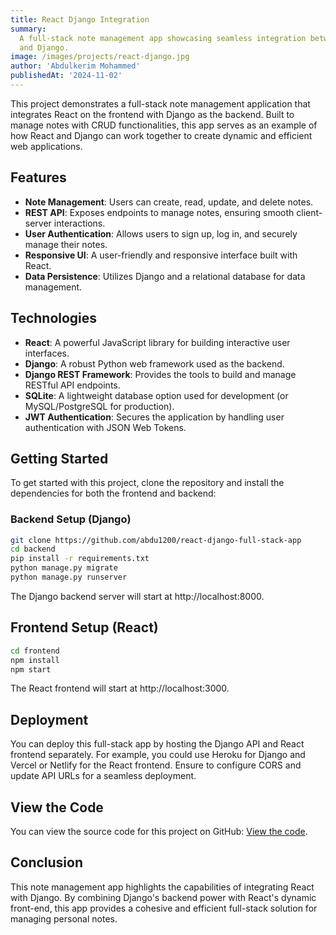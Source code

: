 ---
title: React Django Integration
summary:
  A full-stack note management app showcasing seamless integration between React
  and Django.
image: /images/projects/react-django.jpg
author: 'Abdulkerim Mohammed'
publishedAt: '2024-11-02'
---

This project demonstrates a full-stack note management application that
integrates React on the frontend with Django as the backend. Built to manage
notes with CRUD functionalities, this app serves as an example of how React and
Django can work together to create dynamic and efficient web applications.

## Features

- **Note Management**: Users can create, read, update, and delete notes.
- **REST API**: Exposes endpoints to manage notes, ensuring smooth client-server
  interactions.
- **User Authentication**: Allows users to sign up, log in, and securely manage
  their notes.
- **Responsive UI**: A user-friendly and responsive interface built with React.
- **Data Persistence**: Utilizes Django and a relational database for data
  management.

## Technologies

- **React**: A powerful JavaScript library for building interactive user
  interfaces.
- **Django**: A robust Python web framework used as the backend.
- **Django REST Framework**: Provides the tools to build and manage RESTful API
  endpoints.
- **SQLite**: A lightweight database option used for development (or
  MySQL/PostgreSQL for production).
- **JWT Authentication**: Secures the application by handling user
  authentication with JSON Web Tokens.

## Getting Started

To get started with this project, clone the repository and install the
dependencies for both the frontend and backend:

### Backend Setup (Django)

```bash
git clone https://github.com/abdu1200/react-django-full-stack-app
cd backend
pip install -r requirements.txt
python manage.py migrate
python manage.py runserver
```

The Django backend server will start at http://localhost:8000.

## Frontend Setup (React)

```bash
cd frontend
npm install
npm start
```

The React frontend will start at http://localhost:3000.

## Deployment

You can deploy this full-stack app by hosting the Django API and React frontend
separately. For example, you could use Heroku for Django and Vercel or Netlify
for the React frontend. Ensure to configure CORS and update API URLs for a
seamless deployment.

## View the Code

You can view the source code for this project on GitHub:
[View the code](https://github.com/abdu1200/react-django-full-stack-app).

## Conclusion

This note management app highlights the capabilities of integrating React with
Django. By combining Django's backend power with React's dynamic front-end, this
app provides a cohesive and efficient full-stack solution for managing personal
notes.
